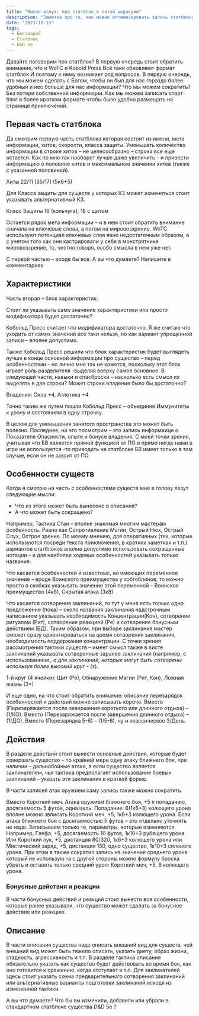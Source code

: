 ```yaml
---
title: "Мысли вслух: про статблок в пятой редакции"
description: "Заметка про то, как можно оптимизировать запись статблока существа в пятой редакции D&D"
date: "2023-10-15"
tags:
  - Бестиарий
  - Статблок
  - D&D 5e
---
```


Давайте поговорим про статблок? В первую очередь стоит обратить внимание, что и WoTC и Kobold Press Всё таки обновляют формат статблок И поэтому к нему возникает ряд вопросов. В первую очередь, что мы можем сделать с Богом, чтобы он был для нас гораздо более удобный и нес больше для нас информации? Что мы можем сократить? Без потери собственной информации. Как мы можем записать старт блог в более кратком формате чтобы было удобно размещать на странице приключений.

## Первая часть статблока

Да смотрим первую часть статблока которая состоит из имени, мета информации, хитов, скорости, класса защиты.
Уменьшать количество информации в строке хитов – не целесообразно – строка все еще остается. Как по мне так наоборот лучше даже увеличить – и привести информацию о половине хитов и максимальном значении хитов (также с указанной половиной).

Хиты 22/11 [35/17] (5к6+5)

Для Класса защиты для существ у которых КЗ может изменяться стоит указывать альтернативный КЗ.

Класс Защиты 16 (кольчуга), 18 с щитом

Остается рядок мета информации – и в нем стоит обратить внимание сначала на ключевые слова, а потом на мировоззрение. WoTC используют потенциал ключевых слов явно недостаточным образом, а с учетом того как они кастрировали у себя в монстрятнике мировоззрение, то, честно говоря, особо смысла в нем уже нет.

С первой частью – вроде бы все. А вы что думаете? Напишите в комментариях

## Характеристики

Часть вторая – блок характеристик.

Стоит ли указывать само значение характеристики или просто модификатора будет достаточно?

Кобольд Пресс считает что модификатора достаточно. Я же считаю что уходить от самих значений все таки нельзя, но как вариант упрощенной записи – вполне допустимо.

Также Кобольд Пресс решили что блок характеристик будет выглядеть лучше в конце основной информации про существо – перед особенностями – но лично мне так не кажется, поскольку этот блок играет роль разделителя -выделяя вверху самое основное.
В следующей части, навыки и спасброски – насколько есть смысл их выделять в две строки? Может строки владения было бы достаточно?

Владения: Сила +4, Атлетика +4

Точно таким же путем пошли Кобольд Пресс – объединив Иммунитеты к урону и состояниям в одну строчку.

В целом для уменьшения занятого пространства это может быть полезно.
Последнее, на что посмотрим – это запись информаици о Показателе Опасности, опыте и бонусе владения. С моей точки зрения, учитывая что БВ является прямой функцией от ПО и прямо нигде нами в игре не используется -то приводить на статблоке БВ имеет только в том случае, если он не завсит от ПО.

## Особенности существ

Когда я смотрю на часть с особенностями существ мне в голову лезут следующие мысли:

- Что из этого может быть вынесено в описания?
- А что может быть сокращено?

Например, Тактика Стаи – вполне знакомая многим мастерам особенность. Равно как Сопротивление Магии, Острый Нюх, Острый Слух, Острое зрение. По моему мнению, для оперативных (тех, которые используются посреди текста приключения, в кратких заметках и т.п.) вариантов статблоков вполне допустимо использовать сокращенные нотации – и для наиболее ходовых особенностей указывать только название.

Что касается особенностей и известных, но имеющих переменное значение – вроде Воинского преимущества у хобгоблинов, то можно просто в скобках указывать значение этой переменной – Воинское преимущество (4к8), Скрытая атака (3к8)

Что касается сотворения заклинаний, то тут у меня есть только одно предложение (пока) – около названия заклинания надстрочным написанием указывать необходимость Концентрации(Кон), сотворение ритуалом (Рит), сотворение реакцией (Ре) и сотворение бонусным действием (БД). Таким образом, при выборе заклинания мастер сможет сразу ориентироваться на время сотворения заклинания, необходимость поддержания концентрации.
С точки зрения рассмотрения тактики существ – имеет смысл также в листе заклинаний указывать сотворенные заранее заклинания (например, с использованием _, а для заклинаний, которые могут быть сотворены используя более высокий круг - (х_).

1-й круг (4 ячейки): Щит (Ре), Обнаружение Магии (Рит, Кон), Ложная жизнь (3\*)

И еще одно, на что стоит обратить внимание: описание перезарядок особенностей и действий можно записывать короче. Вместо (Перезаряжается после завершения короткого или длинного отдыха) – (1/КО). Вместо (Перезаряжается после завершения длинного отдыха) – (1/ДО). Вместо (Перезарядка 5-6) – (1/5-6), ну и классическое 3/День.

## Действия

В разделе действий стоит вынести основные действия, которые будет совершать существо – по крайней мере одну атаку ближнего боя, при наличии – дальнобойные атаки, а если существо является заклинателем, чья тактика предполагает использование боевых заклинаний – указать эти заклинания в краткой форме.

В части записей атак оружием саму запись также можно сократить.

Вместо Короткий меч. Атака оружием ближнего боя, +5 к попаданию, досягаемость 5 футов, одна цель. Попадание: 6(1к6+3) колющего урона вполне можно звписать Короткий меч, +5, 1к6+3 колющего урона.
Если атака ближнего боя с досягаемостью 5 футов – это отдельно уточнять не надо. Записываем только те, параметры, которые изменяются. Например, Глефа, +5, досягаемость 10 футов, 1к10+3 рубящего урона. Или Короткий лук, +5, дистанция 80/320, 1к6+3 колющего урона или Мистический заряд, +5, дистанция 150, одно существо, 1к10+3 силового урона. При этом я также сократил запись на значение среднего урона который не использую -а с другой стороны можно формулу броска убрать и оставить только средний урон: Короткий меч, +5, 6 колющего урона.

### Бонусные действия и реакции

В части бонусных действий и реакций стоит вынести все особенности, которые ранее указывали, что существо может сделать за бонусное действие или реакцию.

## Описание

В части описания существа надо описать внешний вид для существ, чей внешний вид может быть тяжело описать, указать диету, образ жизни, стадность, агрессивность и т.п. В разделе тактика описания обязательно указать как существо будет действовать во время боя, как оно готовится к сражению, когда отступает и т.п. Для заклинателей здесь стоит указать схема предварительного сотворения заклинаний или альтернативные варианты подготовки заклинаний исходя из измененной тактики.

А вы что думаете? Что бы вы изменили, добавили или убрали в стандартном статблоке существа D&D 5e ?
